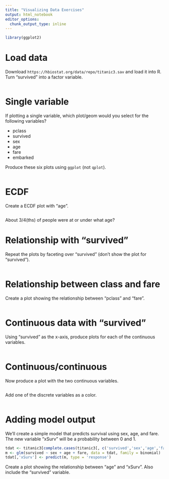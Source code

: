 ```yaml
---
title: "Visualizing Data Exercises"
output: html_notebook
editor_options: 
  chunk_output_type: inline
---
```


```r
library(ggplot2)
```

# Load data

Download `https://hbiostat.org/data/repo/titanic3.sav` and load it into R. Turn "survived" into a factor variable.

```r
```

# Single variable

If plotting a single variable, which plot/geom would you select for the following variables?

* pclass
* survived
* sex
* age
* fare
* embarked

Produce these six plots using `ggplot` (not `qplot`).

```r
```

# ECDF

Create a ECDF plot with "age".

```r
```

About 3/4(ths) of people were at or under what age?

# Relationship with "survived"

Repeat the plots by faceting over "survived" (don't show the plot for "survived").

```r
```

# Relationship between class and fare

Create a plot showing the relationship between "pclass" and "fare".

```r
```

# Continuous data with "survived"

Using "survived" as the x-axis, produce plots for each of the continuous variables.

```r
```

# Continuous/continuous

Now produce a plot with the two continuous variables.

```r
```

Add one of the discrete variables as a color.

```r
```

# Adding model output

We'll create a simple model that predicts survival using sex, age, and fare. The new variable "xSurv" will be a probability between 0 and 1.

```r
tdat <- titanic3[complete.cases(titanic3[, c('survived','sex','age','fare')]),]
m <- glm(survived ~ sex + age + fare, data = tdat, family = binomial)
tdat[,'xSurv'] <- predict(m, type = 'response')
```

Create a plot showing the relationship between "age" and "xSurv". Also include the "survived" variable.

```r
```
